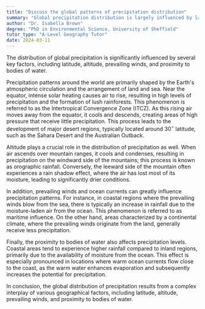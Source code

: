 ```yaml
---
title: "Discuss the global patterns of precipitation distribution"
summary: "Global precipitation distribution is largely influenced by latitude, altitude, prevailing winds, and proximity to bodies of water."
author: "Dr. Isabella Brown"
degree: "PhD in Environmental Science, University of Sheffield"
tutor_type: "A-Level Geography Tutor"
date: 2024-03-11
---
```


The distribution of global precipitation is significantly influenced by several key factors, including latitude, altitude, prevailing winds, and proximity to bodies of water.

Precipitation patterns around the world are primarily shaped by the Earth's atmospheric circulation and the arrangement of land and sea. Near the equator, intense solar heating causes air to rise, resulting in high levels of precipitation and the formation of lush rainforests. This phenomenon is referred to as the Intertropical Convergence Zone (ITCZ). As this rising air moves away from the equator, it cools and descends, creating areas of high pressure that receive little precipitation. This process leads to the development of major desert regions, typically located around $30^\circ$ latitude, such as the Sahara Desert and the Australian Outback.

Altitude plays a crucial role in the distribution of precipitation as well. When air ascends over mountain ranges, it cools and condenses, resulting in precipitation on the windward side of the mountains; this process is known as orographic rainfall. Conversely, the leeward side of the mountain often experiences a rain shadow effect, where the air has lost most of its moisture, leading to significantly drier conditions.

In addition, prevailing winds and ocean currents can greatly influence precipitation patterns. For instance, in coastal regions where the prevailing winds blow from the sea, there is typically an increase in rainfall due to the moisture-laden air from the ocean. This phenomenon is referred to as maritime influence. On the other hand, areas characterized by a continental climate, where the prevailing winds originate from the land, generally receive less precipitation.

Finally, the proximity to bodies of water also affects precipitation levels. Coastal areas tend to experience higher rainfall compared to inland regions, primarily due to the availability of moisture from the ocean. This effect is especially pronounced in locations where warm ocean currents flow close to the coast, as the warm water enhances evaporation and subsequently increases the potential for precipitation.

In conclusion, the global distribution of precipitation results from a complex interplay of various geographical factors, including latitude, altitude, prevailing winds, and proximity to bodies of water.
    